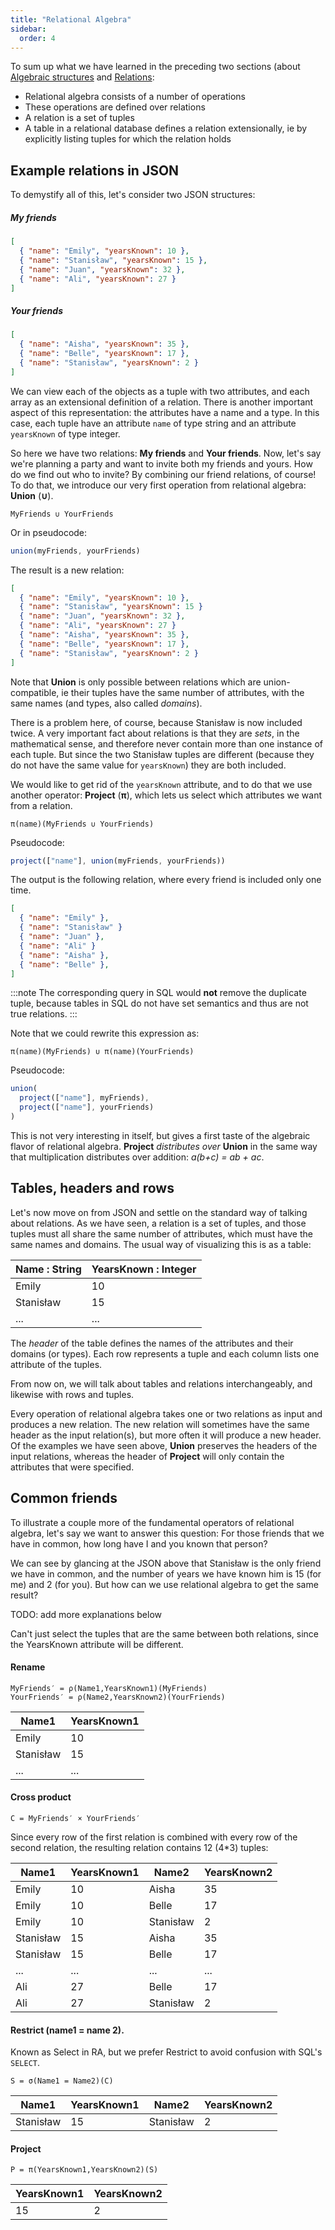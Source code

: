 ```yaml
---
title: "Relational Algebra"
sidebar:
  order: 4
---
```


To sum up what we have learned in the preceding two sections (about [Algebraic structures](/ra-primer/algebra) and [Relations](/ra-primer/relations):

* Relational algebra consists of a number of operations
* These operations are defined over relations
* A relation is a set of tuples 
* A table in a relational database defines a relation extensionally, ie by explicitly listing tuples for which the relation holds

## Example relations in JSON

To demystify all of this, let's consider two JSON structures:

##### My friends
```json
[
  { "name": "Emily", "yearsKnown": 10 },
  { "name": "Stanisław", "yearsKnown": 15 },
  { "name": "Juan", "yearsKnown": 32 },
  { "name": "Ali", "yearsKnown": 27 }
]
```

##### Your friends
```json
[
  { "name": "Aisha", "yearsKnown": 35 },
  { "name": "Belle", "yearsKnown": 17 },
  { "name": "Stanisław", "yearsKnown": 2 }
]
```

We can view each of the objects as a tuple with two attributes, and each array as an extensional definition of a relation. There is another important aspect of this representation: the attributes have a name and a type. In this case, each tuple have an attribute `name` of type string and an attribute `yearsKnown` of type integer.

So here we have two relations: **My friends** and **Your friends**. Now, let's say we're planning a party and want to invite both my friends and yours. How do we find out who to invite? By combining our friend relations, of course! To do that, we introduce our very first operation from relational algebra: **Union** (**∪**).

```
MyFriends ∪ YourFriends
```

Or in pseudocode:

```javascript
union(myFriends, yourFriends)
```

The result is a new relation:

```json
[
  { "name": "Emily", "yearsKnown": 10 },
  { "name": "Stanisław", "yearsKnown": 15 }
  { "name": "Juan", "yearsKnown": 32 },
  { "name": "Ali", "yearsKnown": 27 }
  { "name": "Aisha", "yearsKnown": 35 },
  { "name": "Belle", "yearsKnown": 17 },
  { "name": "Stanisław", "yearsKnown": 2 }
]
```

Note that **Union** is only possible between relations which are union-compatible, ie their tuples have the same number of attributes, with the same names (and types, also called *domains*).

There is a problem here, of course, because Stanisław is now included twice. A very important fact about relations is that they are *sets*, in the mathematical sense, and therefore never contain more than one instance of each tuple. But since the two Stanisław tuples are different (because they do not have the same value for `yearsKnown`) they are both included.

We would like to get rid of the `yearsKnown` attribute, and to do that we use another operator: **Project** (**π**), which lets us select which attributes we want from a relation.

```
π(name)(MyFriends ∪ YourFriends)
```

Pseudocode:

```javascript
project(["name"], union(myFriends, yourFriends))
```

The output is the following relation, where every friend is included only one time.

```json
[
  { "name": "Emily" },
  { "name": "Stanisław" }
  { "name": "Juan" },
  { "name": "Ali" }
  { "name": "Aisha" },
  { "name": "Belle" },
]
```

:::note
The corresponding query in SQL would **not** remove the duplicate tuple, because tables in SQL do not have set semantics and thus are not true relations. 
:::

Note that we could rewrite this expression as:

```
π(name)(MyFriends) ∪ π(name)(YourFriends)
```

Pseudocode:

```javascript
union(
  project(["name"], myFriends),
  project(["name"], yourFriends)
)
```

This is not very interesting in itself, but gives a first taste of the algebraic flavor of relational algebra. **Project** *distributes over* **Union** in the same way that multiplication distributes over addition: *a(b+c) = ab + ac*.

## Tables, headers and rows 

Let's now move on from JSON and settle on the standard way of talking about relations. As we have seen, a relation is a set of tuples, and those tuples must all share the same number of attributes, which must have the same names and domains. The usual way of visualizing this is as a table:

| Name : String | YearsKnown : Integer |
| ------------- | -------------------- |
| Emily         | 10                   |
| Stanisław     | 15                   |
| ...           | ...                  |

The *header* of the table defines the names of the attributes and their domains (or types). Each row represents a tuple and each column lists one attribute of the tuples.

From now on, we will talk about tables and relations interchangeably, and likewise with rows and tuples.

Every operation of relational algebra takes one or two relations as input and produces a new relation. The new relation will sometimes have the same header as the input relation(s), but more often it will produce a new header. Of the examples we have seen above, **Union** preserves the headers of the input relations, whereas the header of **Project** will only contain the attributes that were specified.

## Common friends

To illustrate a couple more of the fundamental operators of relational algebra, let's say we want to answer this question: For those friends that we have in common, how long have I and you known that person?

We can see by glancing at the JSON above that Stanisław is the only friend we have in common, and the number of years we have known him is 15 (for me) and 2 (for you). But how can we use relational algebra to get the same result?

TODO: add more explanations below

Can't just select the tuples that are the same between both relations, since the YearsKnown attribute will be different.

#### Rename

```apl
MyFriends′ = ρ(Name1,YearsKnown1)(MyFriends)
YourFriends′ = ρ(Name2,YearsKnown2)(YourFriends)
```

| Name1 | YearsKnown1 |
| --------  | --------|
| Emily     | 10      |
| Stanisław | 15      |
| ...       | ...     |

#### Cross product 

```apl
C = MyFriends′ × YourFriends′
```

Since every row of the first relation is combined with every row of the second relation, the resulting relation contains 12 (4*3) tuples:

| Name1 | YearsKnown1 | Name2 | YearsKnown2 |
| ----- | ----------- | ----- | ----------- | 
| Emily     | 10      | Aisha | 35          |
| Emily     | 10      | Belle | 17          |
| Emily     | 10      | Stanisław | 2       |
| Stanisław | 15      | Aisha | 35          |
| Stanisław | 15      | Belle | 17          |
| ...       | ...     | ...   | ...         |
| Ali       | 27      | Belle | 17          |
| Ali       | 27      | Stanisław | 2       |

#### Restrict (name1 = name 2).

Known as Select in RA, but we prefer Restrict to avoid confusion with SQL's `SELECT`.

```apl
S = σ(Name1 = Name2)(C)
```

| Name1 | YearsKnown1 | Name2 | YearsKnown2 |
| ----- | ----------- | ----- | ----------- | 
| Stanisław | 15      | Stanisław| 2        |

#### Project

```apl
P = π(YearsKnown1,YearsKnown2)(S)
```

| YearsKnown1 | YearsKnown2 |
| ----------- | ----------- | 
| 15          | 2           |
